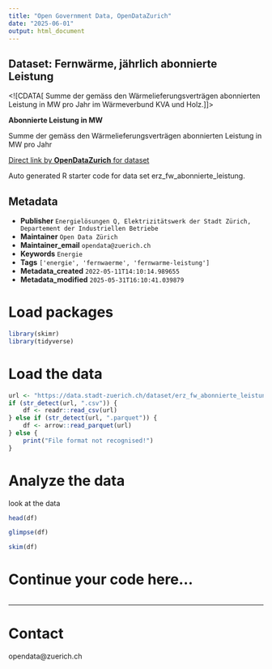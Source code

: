 ```yaml
---
title: "Open Government Data, OpenDataZurich"
date: "2025-06-01"
output: html_document
---
```


## Dataset: Fernwärme, jährlich abonnierte Leistung

<![CDATA[
Summe der gemäss den Wärmelieferungsverträgen abonnierten Leistung in MW pro Jahr im Wärmeverbund KVA und Holz.
]]>

**Abonnierte Leistung in MW**

Summe der gemäss den Wärmelieferungsverträgen abonnierten Leistung in MW pro Jahr



[Direct link by **OpenDataZurich** for dataset](https://data.stadt-zuerich.ch/dataset/erz_fw_abonnierte_leistung)

Auto generated R starter code for data set erz_fw_abonnierte_leistung.

## Metadata

- **Publisher** `Energielösungen Q, Elektrizitätswerk der Stadt Zürich, Departement der Industriellen Betriebe`
- **Maintainer** `Open Data Zürich`
- **Maintainer_email** `opendata@zuerich.ch`
- **Keywords** `Energie`
- **Tags** `['energie', 'fernwaerme', 'fernwarme-leistung']`
- **Metadata_created** `2022-05-11T14:10:14.989655`
- **Metadata_modified** `2025-05-31T16:10:41.039879`


# Load packages

```r
library(skimr)
library(tidyverse)
```

# Load the data

```r
url <- "https://data.stadt-zuerich.ch/dataset/erz_fw_abonnierte_leistung/download/fw_abonnierte_leistung.csv"
if (str_detect(url, ".csv")) {
    df <- readr::read_csv(url)
} else if (str_detect(url, ".parquet")) {
    df <- arrow::read_parquet(url)
} else {
    print("File format not recognised!")
}
```

# Analyze the data

look at the data
```r
head(df)
```

```r
glimpse(df)
```

```r
skim(df)
```

# Continue your code here...

```r

```

------------------------------------------------------------------------

# Contact

opendata@zuerich.ch
